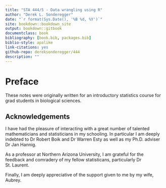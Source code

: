 ```yaml
--- 
title: "STA 444/5 - Data wrangling using R"
author: "Derek L. Sonderegger"
date: "`r format(Sys.Date(), '%B %d, %Y')`"
site: bookdown::bookdown_site
output: bookdown::gitbook
documentclass: book
bibliography: [book.bib, packages.bib]
biblio-style: apalike
link-citations: yes
github-repo: dereksonderegger/444
description: ""
---
```


# Preface {-}
These notes were originally written for an introductory statistics course for grad students in biological sciences. 



## Acknowledgements {-}
I have had the pleasure of interacting with a great number of talented mathematicians and statisticians in my schooling.  In particular I am deeply indebted to Dr Robert Boik and Dr Warren Esty as well as my Ph.D. adviser Dr Jan Hannig. 

As a professor at Northern Arizona University, I am grateful for the feedback and comradery of my fellow statisticans, particularly Dr St. Laurent.

Finally, I am deeply appreciative of the support given to me by my wife, Aubrey.


